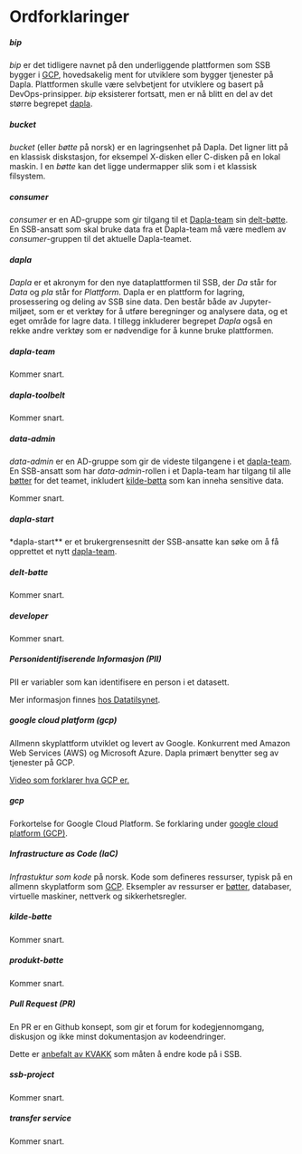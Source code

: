 # Ordforklaringer {.unnumbered}


##### **bip**

*bip* er det tidligere navnet på den underliggende plattformen som SSB bygger i [GCP](./ordforklaringer.html#google-cloud-platform-(gcp)), hovedsakelig ment for utviklere som bygger tjenester på Dapla. Plattformen skulle være selvbetjent for utviklere og basert på DevOps-prinsipper. *bip* eksisterer fortsatt, men er nå blitt en del av det større begrepet [dapla](./ordforklaringer.html#dapla).

##### **bucket**

*bucket* (eller *bøtte* på norsk) er en lagringsenhet på Dapla. Det ligner litt på en klassisk diskstasjon, for eksempel X-disken eller C-disken på en lokal maskin. I en *bøtte* kan det ligge undermapper slik som i et klassisk filsystem.

##### **consumer**

*consumer* er en AD-gruppe som gir tilgang til et [Dapla-team](./ordforklaringer.html#dapla-team) sin [delt-bøtte](./ordforklaringer.qmd#delt-bøtte). En SSB-ansatt som skal bruke data fra et Dapla-team må være medlem av *consumer*-gruppen til det aktuelle Dapla-teamet.

##### **dapla**

*Dapla* er et akronym for den nye dataplattformen til SSB, der *Da* står for *Data* og *pla* står for *Plattform*. Dapla er en plattform for lagring, prosessering og deling av SSB sine data. Den består både av Jupyter-miljøet, som er et verktøy for å utføre beregninger og analysere data, og et eget område for lagre data. I tillegg inkluderer begrepet *Dapla* også en rekke andre verktøy som er nødvendige for å kunne bruke plattformen.

##### **dapla-team**

Kommer snart.

##### **dapla-toolbelt**

Kommer snart.

##### **data-admin**

*data-admin* er en AD-gruppe som gir de videste tilgangene i et [dapla-team](./ordforklaringer.html#dapla-team). En SSB-ansatt som har *data-admin*-rollen i et Dapla-team har tilgang til alle [bøtter](./ordforklaringer.qmd#bucket) for det teamet, inkludert [kilde-bøtta](./ordforklaringer.qmd#kilde-bøtte) som kan inneha sensitive data.

Kommer snart.

##### **dapla-start**

*dapla-start** er et brukergrensesnitt der SSB-ansatte kan søke om å få opprettet et nytt [dapla-team](./ordforklaringer.html#dapla-team).

##### **delt-bøtte**

Kommer snart.

##### **developer**

Kommer snart.

##### **Personidentifiserende Informasjon (PII)**

PII er variabler som kan identifisere en person i et datasett.

Mer informasjon finnes [hos Datatilsynet](https://www.datatilsynet.no/rettigheter-og-plikter/personopplysninger/).

##### **google cloud platform (gcp)**

Allmenn skyplattform utviklet og levert av Google. Konkurrent med Amazon Web Services (AWS) og Microsoft Azure. Dapla primært benytter seg av tjenester på GCP.

[Video som forklarer hva GCP er.](https://www.youtube.com/watch?v=kzKFuHk8ovk)

##### **gcp**

Forkortelse for Google Cloud Platform. Se forklaring under [google cloud platform (GCP)](#google-cloud-platform-(gcp)).

##### **Infrastructure as Code (IaC)**

_Infrastuktur som kode_ på norsk. Kode som defineres ressurser, typisk på en allmenn skyplatform som [GCP](#google-cloud-platform-(gcp)). Eksempler av ressurser er [bøtter](./ordforklaringer.qmd#bucket), databaser, virtuelle maskiner, nettverk og sikkerhetsregler.

##### **kilde-bøtte**

Kommer snart.

##### **produkt-bøtte**

Kommer snart.

##### **Pull Request (PR)**

En PR er en Github konsept, som gir et forum for kodegjennomgang, diskusjon og ikke minst dokumentasjon av kodeendringer.

Dette er [anbefalt av KVAKK](https://statistics-norway.atlassian.net/wiki/spaces/BEST/pages/3041492993/Regler+og+anbefalinger+for+versjonskontroll+med+Git#A-009-Anbefaling%3A-Bruk-pull-request-til-%C3%A5-f%C3%A5-andre-til-%C3%A5-lese-gjennom-kodeendringer-f%C3%B8r-de-merges.) som måten å endre kode på i SSB.

##### **ssb-project**

Kommer snart.

##### **transfer service**

Kommer snart.
